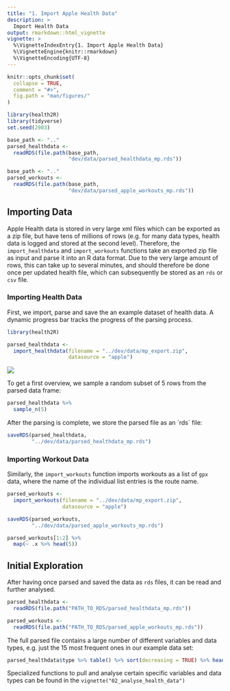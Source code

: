 ```yaml
---
title: "1. Import Apple Health Data"
description: >
  Import Health Data
output: rmarkdown::html_vignette
vignette: >
  %\VignetteIndexEntry{1. Import Apple Health Data}
  %\VignetteEngine{knitr::rmarkdown}
  %\VignetteEncoding{UTF-8}
---
```


```r
knitr::opts_chunk$set(
  collapse = TRUE,
  comment = "#>",
  fig.path = "man/figures/"
)
```


```r
library(health2R)
library(tidyverse)
set.seed(2903)
```

```r
base_path <- ".."
parsed_healthdata <- 
  readRDS(file.path(base_path,
                    "dev/data/parsed_healthdata_mp.rds"))

base_path <- ".."
parsed_workouts <- 
  readRDS(file.path(base_path,
                    "dev/data/parsed_apple_workouts_mp.rds"))
```


## Importing Data

Apple Health data is stored in very large xml files which can be exported as a zip file, but have tens of millions of rows (e.g. for many data types, health data is logged and stored at the second level). Therefore, the `import_healthdata` and `import_workouts` functions take an exported zip file as input and parse it into an R data format. Due to the very large amount of rows, this can take up to several minutes, and should therefore be done once per updated health file, which can subsequently be stored as an `rds` or `csv` file. 


### Importing Health Data

First, we import, parse and save the an example dataset of health data. A dynamic progress bar tracks the progress of the parsing process. 

```r
library(health2R)

parsed_healthdata <- 
  import_healthdata(filename = "../dev/data/mp_export.zip",
                    datasource = "apple")
```
![](progressbar.png)

To get a first overview, we sample a random subset of 5 rows from the parsed data frame:

```r
parsed_healthdata %>% 
  sample_n(5)
```

After the parsing is complete, we store the parsed file as an ´rds´ file:

```r
saveRDS(parsed_healthdata,
        "../dev/data/parsed_healthdata_mp.rds")
```


### Importing Workout Data

Similarly, the `import_workouts` function imports workouts as a list of `gpx` data, where the name of the individual list entries is the route name. 

```r
parsed_workouts <- 
  import_workouts(filename = "../dev/data/mp_export.zip",
                  datasource = "apple")

saveRDS(parsed_workouts,
        "../dev/data/parsed_apple_workouts_mp.rds")
```

```r
parsed_workouts[1:2] %>%
  map(~ .x %>% head(5))
```


## Initial Exploration

After having once parsed and saved the data as `rds` files, it can be read and further analysed. 

```r
parsed_healthdata <- 
  readRDS(file.path("PATH_TO_RDS/parsed_healthdata_mp.rds"))

parsed_workouts <- 
  readRDS(file.path("PATH_TO_RDS/parsed_apple_workouts_mp.rds"))
```

The full parsed file contains a large number of different variables and data types, e.g. just the 15 most frequent ones in our example data set:

```r
parsed_healthdata$type %>% table() %>% sort(decreasing = TRUE) %>% head(15)
```

Specialized functions to pull and analyse certain specific variables and data types can be found in the `vignette("02_analyse_health_data")`


